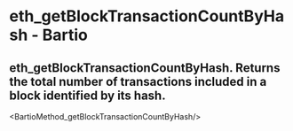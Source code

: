 # eth_getBlockTransactionCountByHash - Bartio

## eth_getBlockTransactionCountByHash. Returns the total number of transactions included in a block identified by its hash.


<BartioMethod_getBlockTransactionCountByHash/>
